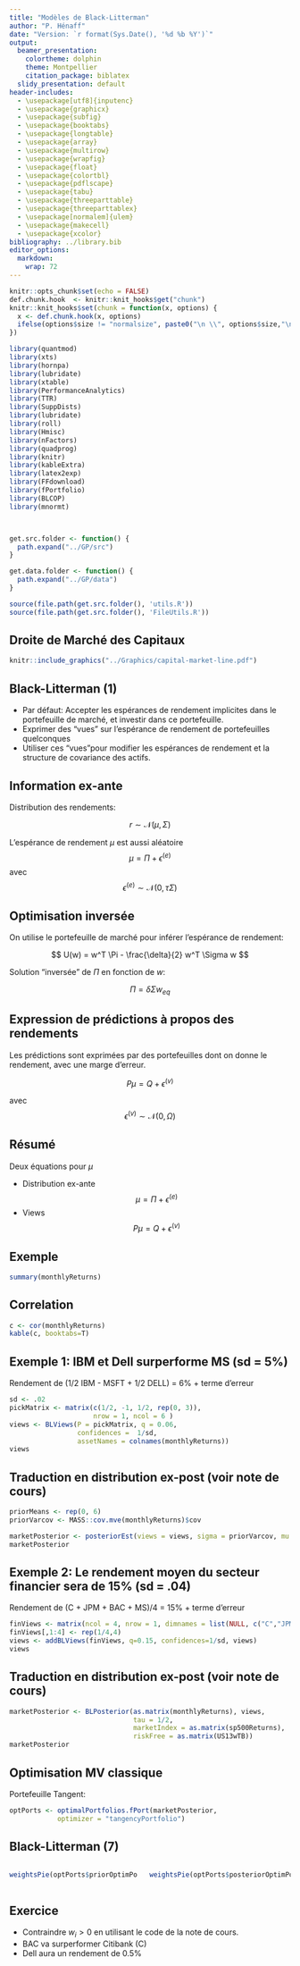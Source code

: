 ```yaml
---
title: "Modèles de Black-Litterman"
author: "P. Hénaff"
date: "Version: `r format(Sys.Date(), '%d %b %Y')`"
output:
  beamer_presentation:
    colortheme: dolphin
    theme: Montpellier
    citation_package: biblatex
  slidy_presentation: default
header-includes:
  - \usepackage[utf8]{inputenc}
  - \usepackage{graphicx}
  - \usepackage{subfig}
  - \usepackage{booktabs}
  - \usepackage{longtable}
  - \usepackage{array}
  - \usepackage{multirow}
  - \usepackage{wrapfig}
  - \usepackage{float}
  - \usepackage{colortbl}
  - \usepackage{pdflscape}
  - \usepackage{tabu}
  - \usepackage{threeparttable}
  - \usepackage{threeparttablex}
  - \usepackage[normalem]{ulem}
  - \usepackage{makecell}
  - \usepackage{xcolor}
bibliography: ../library.bib
editor_options: 
  markdown: 
    wrap: 72
---
```


```r
knitr::opts_chunk$set(echo = FALSE)
def.chunk.hook  <- knitr::knit_hooks$get("chunk")
knitr::knit_hooks$set(chunk = function(x, options) {
  x <- def.chunk.hook(x, options)
  ifelse(options$size != "normalsize", paste0("\n \\", options$size,"\n\n", x, "\n\n \\normalsize"), x)
})
```

```r
library(quantmod)
library(xts)
library(hornpa)
library(lubridate)
library(xtable)
library(PerformanceAnalytics)
library(TTR)
library(SuppDists)
library(lubridate)
library(roll)
library(Hmisc)
library(nFactors)
library(quadprog)
library(knitr)
library(kableExtra)
library(latex2exp)
library(FFdownload)
library(fPortfolio)
library(BLCOP)
library(mnormt)



get.src.folder <- function() {
  path.expand("../GP/src")
}

get.data.folder <- function() {
  path.expand("../GP/data")
}

source(file.path(get.src.folder(), 'utils.R'))
source(file.path(get.src.folder(), 'FileUtils.R'))
```

## Droite de Marché des Capitaux

```r
knitr::include_graphics("../Graphics/capital-market-line.pdf")
```

## Black-Litterman (1)

-   Par défaut: Accepter les espérances de rendement implicites dans le
    portefeuille de marché, et investir dans ce portefeuille.
-   Exprimer des "vues" sur l'espérance de rendement de portefeuilles
    quelconques
-   Utiliser ces "vues"pour modifier les espérances de rendement et la
    structure de covariance des actifs.

## Information ex-ante

Distribution des rendements:

$$
r \sim \mathcal{N}(\mu, \Sigma)
$$

L'espérance de rendement $\mu$ est aussi aléatoire $$
\mu = \Pi + \epsilon^{(e)}
$$ avec $$
\epsilon^{(e)} \sim \mathcal{N}(0, \tau \Sigma)
$$

## Optimisation inversée

On utilise le portefeuille de marché pour inférer l'espérance de
rendement:

$$
U(w) = w^T \Pi - \frac{\delta}{2} w^T \Sigma w
$$

Solution "inversée" de $\Pi$ en fonction de $w$:

$$
\Pi = \delta \Sigma w_{eq}
$$

## Expression de prédictions à propos des rendements

Les prédictions sont exprimées par des portefeuilles dont on donne le
rendement, avec une marge d'erreur.

$$
P \mu = Q + \epsilon^{(v)}
$$

avec $$
\epsilon^{(v)} \sim \mathcal{N}(0, \Omega)
$$

## Résumé

Deux équations pour $\mu$

-   Distribution ex-ante $$
    \mu = \Pi + \epsilon^{(e)}
    $$
-   Views $$
    P \mu = Q + \epsilon^{(v)}
    $$

## Exemple

\tiny

```r
summary(monthlyReturns)
```

\normalsize

## Correlation

\tiny

```r
c <- cor(monthlyReturns)
kable(c, booktabs=T)
```

\normalsize

## Exemple 1: IBM et Dell surperforme MS (sd = 5%)

Rendement de (1/2 IBM - MSFT + 1/2 DELL) = 6% + terme d'erreur

\tiny

```r
sd <- .02
pickMatrix <- matrix(c(1/2, -1, 1/2, rep(0, 3)),
                     nrow = 1, ncol = 6 )
views <- BLViews(P = pickMatrix, q = 0.06,
                 confidences =  1/sd,
                 assetNames = colnames(monthlyReturns))
views
```

\normalsize

## Traduction en distribution ex-post (voir note de cours)

\tiny

```r
priorMeans <- rep(0, 6)
priorVarcov <- MASS::cov.mve(monthlyReturns)$cov

marketPosterior <- posteriorEst(views = views, sigma = priorVarcov, mu = priorMeans, tau = 1/2)
marketPosterior
```

\normalsize

## Exemple 2: Le rendement moyen du secteur financier sera de 15% (sd = .04)

Rendement de (C + JPM + BAC + MS)/4 = 15% + terme d'erreur \tiny

```r
finViews <- matrix(ncol = 4, nrow = 1, dimnames = list(NULL, c("C","JPM","BAC","MS")))
finViews[,1:4] <- rep(1/4,4)
views <- addBLViews(finViews, q=0.15, confidences=1/sd, views)
views
```

\normalsize

## Traduction en distribution ex-post (voir note de cours)

\tiny

```r
marketPosterior <- BLPosterior(as.matrix(monthlyReturns), views,
                               tau = 1/2,
                               marketIndex = as.matrix(sp500Returns),
                               riskFree = as.matrix(US13wTB))
marketPosterior
```

\normalsize

## Optimisation MV classique

Portefeuille Tangent:

\tiny

```r
optPorts <- optimalPortfolios.fPort(marketPosterior,
            optimizer = "tangencyPortfolio")
```

\normalsize

## Black-Litterman (7)

::: columns
::: column
```r
weightsPie(optPorts$priorOptimPortfolio)
```
:::

::: column
```r
weightsPie(optPorts$posteriorOptimPortfolio)
```
:::
:::

## Exercice

-   Contraindre $w_i > 0$ en utilisant le code de la note de cours.
-   BAC va surperformer Citibank (C)
-   Dell aura un rendement de 0.5%
